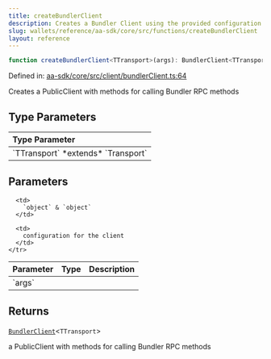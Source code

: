 ```yaml
---
title: createBundlerClient
description: Creates a Bundler Client using the provided configuration parameters, including chain and optional type.
slug: wallets/reference/aa-sdk/core/src/functions/createBundlerClient
layout: reference
---
```


```ts
function createBundlerClient<TTransport>(args): BundlerClient<TTransport>;
```

Defined in: [aa-sdk/core/src/client/bundlerClient.ts:64](https://github.com/alchemyplatform/aa-sdk/blob/08da565ff1e1b5bcae4581d79993c4ed9e522c16/aa-sdk/core/src/client/bundlerClient.ts#L64)

Creates a PublicClient with methods for calling Bundler RPC methods

## Type Parameters

<table>
  <thead>
    <tr>
      <th align="left">Type Parameter</th>
    </tr>
  </thead>

  <tbody>
    <tr>
      <td>
        `TTransport` *extends* `Transport`
      </td>
    </tr>
  </tbody>
</table>

## Parameters

<table>
  <thead>
    <tr>
      <th align="left">Parameter</th>
      <th align="left">Type</th>
      <th align="left">Description</th>
    </tr>
  </thead>

  <tbody>
    <tr>
      <td>
        `args`
      </td>

      <td>
        `object` & `object`
      </td>

      <td>
        configuration for the client
      </td>
    </tr>

  </tbody>
</table>

## Returns

[`BundlerClient`](../type-aliases/BundlerClient.mdx)\<`TTransport`>

a PublicClient with methods for calling Bundler RPC methods
